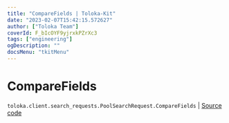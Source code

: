 ```yaml
---
title: "CompareFields | Toloka-Kit"
date: "2023-02-07T15:42:15.572627"
author: ["Toloka Team"]
coverId: F_bIcOYF9yjrxkPZrXc3
tags: ["engineering"]
ogDescription: ""
docsMenu: "tkitMenu"
---
```


# CompareFields
`toloka.client.search_requests.PoolSearchRequest.CompareFields` | [Source code](https://github.com/Toloka/toloka-kit/blob/v1.1.3/src/client/search_requests.py#L243)